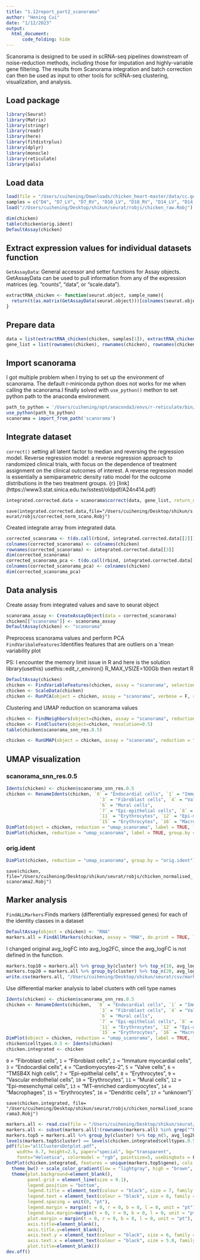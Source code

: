 ```yaml
---
title: "1.12report_part2_scanorama"
author: "Hening Cui"
date: "1/12/2023"
output: 
  html_document:
      code_folding: hide
---
```


Scanorama is designed to be used in scRNA-seq pipelines downstream of noise-reduction methods, including those for imputation and highly-variable gene filtering. The results from Scanorama integration and batch correction can then be used as input to other tools for scRNA-seq clustering, visualization, and analysis.

## Load package
```r
library(Seurat)
library(Matrix)
library(stringr)
library(readr)
library(here)
library(fitdistrplus)
library(dplyr)
library(monocle)
library(reticulate)
library(pals)
```

## Load data
```r
load(file = "/Users/cuihening/Downloads/chicken_heart-master/data/cc.genes.rda")
samples = c("D4", "D7_LV", "D7_RV", "D10_LV", "D10_RV", "D14_LV", "D14_RV")
load("//Users/cuihening/Desktop/shikun/seurat/robjs/chicken_raw.Robj")
```

```r
dim(chicken)
table(chicken$orig.ident)
DefaultAssay(chicken)
```

## Extract expression values for individual datasets function

`GetAssayData`: General accessor and setter functions for Assay objects. GetAssayData can be used to pull information from any of the expression matrices (eg. “counts”, “data”, or “scale.data”).

```r
extractRNA_chicken <- function(seurat.object, sample_name){
  return(t(as.matrix(GetAssayData(seurat.object)))[colnames(seurat.object)[seurat.object$orig.ident == sample_name],])
}
```

## Prepare data
```r
data = list(extractRNA_chicken(chicken, samples[1]), extractRNA_chicken(chicken, samples[2]), extractRNA_chicken(chicken, samples[3]), extractRNA_chicken(chicken, samples[4]), extractRNA_chicken(chicken, samples[5]), extractRNA_chicken(chicken, samples[6]), extractRNA_chicken(chicken, samples[7]))
gene_list = list(rownames(chicken), rownames(chicken), rownames(chicken), rownames(chicken), rownames(chicken), rownames(chicken), rownames(chicken))
```

## Import scanorama
I got multiple problem when I trying to set up the environment of scanorama. The default r-miniconda python does not works for me when calling the scanorama.I finally solved with `use_python()` methon to set python path to the anaconda environment.
```r
path_to_python = '/Users/cuihening/opt/anaconda3/envs/r-reticulate/bin/python'
use_python(path_to_python)
scanorama = import_from_path('scanorama')
```

## Integrate dataset

`correct()` setting all latent factor to median and reversing the regression model.
Reverse regression model:
a reverse regression approach to randomized clinical trials, with focus on the dependence of treatment assignment on the clinical outcomes of interest. A reverse regression model is essentially a semiparametric density ratio model for the outcome distributions in the two treatment groups.
{r} [link] (https://www3.stat.sinica.edu.tw/sstest/oldpdf/A24n414.pdf)

```r
integrated.corrected.data = scanorama$correct(data, gene_list, return_dimred=TRUE, return_dense=TRUE, ds_names = samples, verbose = TRUE)
```


`save(integrated.corrected.data,file="/Users/cuihening/Desktop/shikun/seurat/robjs/corrected_norm_scano.Robj")`




Created integrate array from integrated data.

```r
corrected_scanorama <- t(do.call(rbind, integrated.corrected.data[[2]]))
colnames(corrected_scanorama) <- colnames(chicken)
rownames(corrected_scanorama) <- integrated.corrected.data[[3]]
dim(corrected_scanorama)
corrected_scanorama_pca <- t(do.call(rbind, integrated.corrected.data[[1]]))
colnames(corrected_scanorama_pca) <- colnames(chicken)
dim(corrected_scanorama_pca)
```

## Data analysis

Create assay from integrated values and save to seurat object

```r
scanorama_assay <- CreateAssayObject(data = corrected_scanorama)
chicken[["scanorama"]] <- scanorama_assay
DefaultAssay(chicken) <- "scanorama"
```


Preprocess scanorama values and perform PCA
`FindVaribaleFeatures`:Identifies features that are outliers on a 'mean variability plot

PS: I encounter the memory limit issue in R and here is the solution
library(usethis) 
usethis::edit_r_environ()
R_MAX_VSIZE=100Gb
then restart R

```r
DefaultAssay(chicken)
chicken <- FindVariableFeatures(chicken, assay = "scanorama", selection.method = "vst")
chicken <- ScaleData(chicken)
chicken <- RunPCA(object = chicken, assay = "scanorama", verbose = F, reduction.name = "pca_scanorama")
```

Clustering and UMAP reduction on scanorama values

```r
chicken <- FindNeighbors(object=chicken, assay = "scanorama", reduction = "pca_scanorama", dims = 1:20, k.param = 30, force.recalc = TRUE)
chicken <- FindClusters(object=chicken, resolution=0.5)
table(chicken$scanorama_snn_res.0.5)
```

```r
chicken <- RunUMAP(object = chicken, assay = "scanorama", reduction = "pca_scanorama", dims = 1:20, reduction.name = "umap_scanorama", metric = "correlation")
```
## UMAP visualization {.tabset}

### scanorama_snn_res.0.5




```r
Idents(chicken) <- chicken$scanorama_snn_res.0.5
chicken <- RenameIdents(chicken, `0` = "Endocardial cells", `1` = "Immature myocardial cells", `2` = "Cardiomyocytes-1",
                                   `3` = "Fibroblast cells", `4` = "Valve cells", `5` = "Cardiomyocytes-2",
                                   `6` = "Mural cells",
                                   `7` = "Epi-epithelial cells", `8` = "Erythrocytes", `9` = "TMSB4X high cells", `10` = "Vascular endothelial cells",
                                   `11` = "Erythrocytes", `12` = "Epi-mesenchymal cells", `13` = "MT-enriched cardiomyocytes", `14` = "MT-enriched cardiomyocytes",
                                   `15` = "Erythrocytes", `16` = "Macrophage", `17` = "Dendritic cells")
DimPlot(object = chicken, reduction = "umap_scanorama", label = TRUE, label.size = 3)
DimPlot(chicken, reduction = "umap_scanorama", label = TRUE, group.by = "scanorama_snn_res.0.5")
```

### orig.ident

```r
DimPlot(chicken, reduction = "umap_scanorama", group.by = "orig.ident")
```


`save(chicken, file="/Users/cuihening/Desktop/shikun/seurat/robjs/chicken_normalised_scanorama2.Robj")`



## Marker analysis

` FindALLMarkers`:Finds markers (differentially expressed genes) for each of the identity classes in a dataset

```r
DefaultAssay(object = chicken) <- "RNA"
markers.all = FindAllMarkers(chicken, assay = "RNA", do.print = TRUE, logfc.threshold = 0.5, return.thresh = 0.1, min.pct = 0.5, only.pos = TRUE)
```

I changed original avg_logFC into avg_log2FC, since the avg_logFC is not defined in the function.

```r
markers.top10 = markers.all %>% group_by(cluster) %>% top_n(10, avg_log2FC)
markers.top20 = markers.all %>% group_by(cluster) %>% top_n(20, avg_log2FC)
write.csv(markers.all, "/Users/cuihening/Desktop/shikun/seurat/csv/markers.all.clusters.csv")
```

Use differential marker analysis to label clusters with cell type names




```r
Idents(chicken) <- chicken$scanorama_snn_res.0.5
chicken <- RenameIdents(chicken,  `0` = "Endocardial cells", `1` = "Immature myocardial cells", `2` = "Cardiomyocytes-1",
                                   `3` = "Fibroblast cells", `4` = "Valve cells", `5` = "Cardiomyocytes-2",
                                   `6` = "Mural cells",
                                   `7` = "Epi-epithelial cells", `8` = "Erythrocytes", `9` = "TMSB4X high cells", `10` = "Vascular endothelial cells",
                                   `11` = "Erythrocytes", `12` = "Epi-mesenchymal cells", `13` = "MT-enriched cardiomyocytes", `14` = "MT-enriched cardiomyocytes",
                                   `15` = "Erythrocytes", `16` = "Macrophage", `17` = "Dendritic cells")
DimPlot(object = chicken, reduction = "umap_scanorama", label = TRUE, label.size = 3)
chicken$celltypes.0.5 <- Idents(chicken)
chicken.integrated <- chicken
```

`0` = "Fibroblast cells", `1` = "Fibroblast cells", `2` = "Immature myocardial cells",
                                   `3` = "Endocardial cells", `4` = "Cardiomyocytes-2", `5` = "Valve cells",
                                   `6` = "TMSB4X high cells",
                                   `7` = "Epi-epithelial cells", `8` = "Erythrocytes", `9` = "Vascular endothelial cells", `10` = "Erythrocytes",
                                   `11` = "Mural cells", `12` = "Epi-mesenchymal cells", `13` = "MT-enriched cardiomyocytes", `14` = "Macrophages",
                                   `15` = "Erythrocytes", `16` = "Dendritic cells", `17` = "unknown")`




`save(chicken.integrated, file= "/Users/cuihening/Desktop/shikun/seurat/robjs/chicken_normalised_scanorama3.Robj")`


```r
markers.all <- read.csv(file = "/Users/cuihening/Desktop/shikun/seurat/csv/markers.all.clusters.csv", row.names = 1)
markers.all <- subset(markers.all[!(rownames(markers.all) %in% grep("^ENSGAL", x = rownames(markers.all), value = TRUE)),])
markers.top5 = markers.all %>% group_by(cluster) %>% top_n(5, avg_log2FC)
levels(markers.top5$cluster) == levels(chicken.integrated$celltypes.0.5)
pdf(file="allClustersDotplot.pdf",
    width= 6.7, height=2.5, paper="special", bg="transparent",
    fonts="Helvetica", colormodel = "rgb", pointsize=5, useDingbats = F)
DotPlot(chicken.integrated, features = unique(markers.top5$gene), cols = c("lightgray", "brown"), scale.by = "size", dot.scale = 2.0, dot.min = 0.01) + # scale_colour_viridis_c(direction = -1)+
  theme_bw() + scale_color_gradient(low = "lightgray", high = "brown", trans = "exp") + 
  theme(plot.background=element_blank(),
        panel.grid = element_line(size = 0.1),
        legend.position = "bottom",
        legend.title = element_text(colour = "black", size = 7, family = "Helvetica"), 
        legend.text = element_text(colour = "black", size = 6, family = "Helvetica"),
        legend.spacing = unit(0, "pt"),
        legend.margin = margin(t = 0, r = 0, b = 0, l = 0, unit = "pt"),
        legend.box.margin=margin(t = 0, r = 0, b = 0, l = 0, unit = "pt"),
        plot.margin = margin(t = 0, r = 0, b = 0, l = 0, unit = "pt"),
        axis.title=element_blank(),
        axis.title.y=element_blank(),
        axis.text.y = element_text(colour = "black", size = 6, family = "Helvetica", angle = 0, color = rev(as.vector(kelly())[3:(2+length(levels(markers.top5$cluster)))])), # element_blank(), # 
        axis.text.x = element_text(colour = "black", size = 5.0, family = "Helvetica", angle = 45, vjust = 1, hjust = 1),
        plot.title=element_blank())
dev.off()
```





